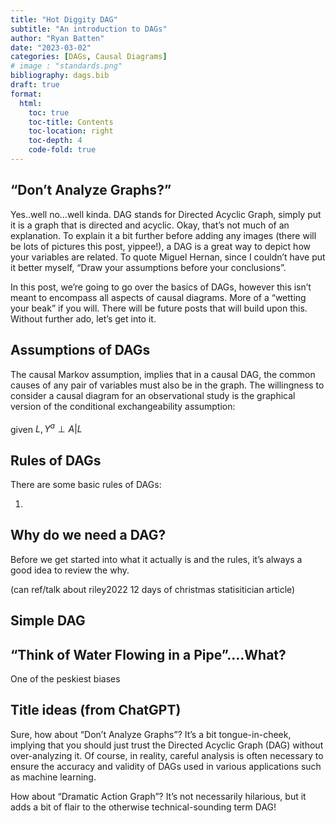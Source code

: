 ```yaml
---
title: "Hot Diggity DAG" 
subtitle: "An introduction to DAGs"
author: "Ryan Batten"
date: "2023-03-02"
categories: [DAGs, Causal Diagrams]
# image : "standards.png"
bibliography: dags.bib
draft: true
format: 
  html:
    toc: true
    toc-title: Contents
    toc-location: right
    toc-depth: 4
    code-fold: true
---
```


## "Don't Analyze Graphs?"

Yes..well no...well kinda. DAG stands for Directed Acyclic Graph, simply put it is a graph that is directed and acyclic. Okay, that's not much of an explanation. To explain it a bit further before adding any images (there will be lots of pictures this post, yippee!), a DAG is a great way to depict how your variables are related. To quote Miguel Hernan, since I couldn't have put it better myself, "Draw your assumptions before your conclusions".

In this post, we're going to go over the basics of DAGs, however this isn't meant to encompass all aspects of causal diagrams. More of a "wetting your beak" if you will. There will be future posts that will build upon this. Without further ado, let's get into it.

## Assumptions of DAGs

The causal Markov assumption, implies that in a causal DAG, the common causes of any pair of variables must also be in the graph. The willingness to consider a causal diagram for an observational study is the graphical version of the conditional exchangeability assumption:\
\
given $L, Y^a \perp A|L$

## Rules of DAGs

There are some basic rules of DAGs:

1.  

## Why do we need a DAG?

Before we get started into what it actually is and the rules, it's always a good idea to review the why.

(can ref/talk about riley2022 12 days of christmas statisitician article)

## Simple DAG

## "Think of Water Flowing in a Pipe"....What?

One of the peskiest biases

## Title ideas (from ChatGPT)

Sure, how about "Don't Analyze Graphs"? It's a bit tongue-in-cheek, implying that you should just trust the Directed Acyclic Graph (DAG) without over-analyzing it. Of course, in reality, careful analysis is often necessary to ensure the accuracy and validity of DAGs used in various applications such as machine learning.

How about "Dramatic Action Graph"? It's not necessarily hilarious, but it adds a bit of flair to the otherwise technical-sounding term DAG!
